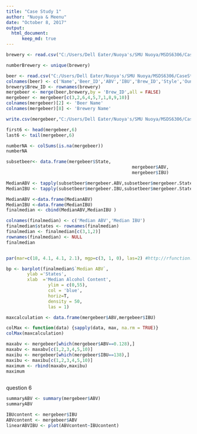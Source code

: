```yaml
---
title: "Case Study 1"
author: "Nuoya & Meenu"
date: "October 8, 2017"
output: 
  html_document:
      keep_md: true
---
```


```r

brewery <- read.csv("C:/Users/Dell Eater/Nuoya's/SMU Nuoya/MSDS6306/CaseStudy1/data/raw/Breweries.csv", sep = ',')

numberBrewery <- unique(brewery)
```
```r
beer <- read.csv("C:/Users/Dell Eater/Nuoya's/SMU Nuoya/MSDS6306/CaseStudy1/data/raw/Beers.csv", sep = ',')
colnames(beer) <- c('Name','Beer_ID','ABV','IBU','Brew_ID','Style','Ounces')
brewery$Brew_ID <- rownames(brewery)
mergebeer <- merge(beer,brewery,by = 'Brew_ID',all = FALSE)
mergebeer <- mergebeer[c(3,2,6,4,5,7,1,8,9,10)]
colnames(mergebeer)[2] <- 'Beer Name'
colnames(mergebeer)[8] <- 'Brewery Name'

write.csv(mergebeer,"C:/Users/Dell Eater/Nuoya's/SMU Nuoya/MSDS6306/CaseStudy1/src/R/analysis/merged.csv", row.names = FALSE)

first6 <- head(mergebeer,6)
last6 <- tail(mergebeer,6)
```

```r
numberNA <- colSums(is.na(mergebeer))
numberNA
```

```r
subsetbeer<- data.frame(mergebeer$State,
												mergebeer$ABV,
												mergebeer$IBU)

MedianABV <- tapply(subsetbeer$mergebeer.ABV,subsetbeer$mergebeer.State,median)
MedianIBU <- tapply(subsetbeer$mergebeer.IBU,subsetbeer$mergebeer.State,median)

MedianABV <-data.frame(MedianABV)
MedianIBU <-data.frame(MedianIBU)
finalmedian <- cbind(MedianABV,MedianIBU )

colnames(finalmedian) <- c('Median ABV','Median IBU')
finalmedian$states <- rownames(finalmedian)
finalmedian <- finalmedian[c(3,1,2)]
rownames(finalmedian) <- NULL
finalmedian


par(mar=c(18, 4.1, 4.1, 2.1), mgp=c(3, 1, 0), las=2) #http://rfunction.com/archives/1302

bp <- barplot(finalmedian$`Median ABV`,
      	ylab ='States',
        xlab  ='Median Alcohol Content',
				ylim = c(0,55),
				col = 'blue',
				horiz=T, 
				density = 50,
				las = 1)
```

```r
maxcalculation <- data.frame(mergebeer$ABV,mergebeer$IBU)

colMax <- function(data) {sapply(data, max, na.rm = TRUE)}
colMax(maxcalculation)

maxabv <- mergebeer[which(mergebeer$ABV==0.128),]
maxabv <- maxabv[c(1,2,3,4,5,10)]
maxibu <- mergebeer[which(mergebeer$IBU==138),]
maxibu <- maxibu[c(1,2,3,4,5,10)]
maximum <- rbind(maxabv,maxibu)
maximum
 
```
question 6
```r
summaryABV <- summary(mergebeer$ABV)
summaryABV
```

```r
IBUcontent <- mergebeer$IBU
ABVcontent <- mergebeer$ABV
linearABVIBU <- plot(ABVcontent~IBUcontent)
```

